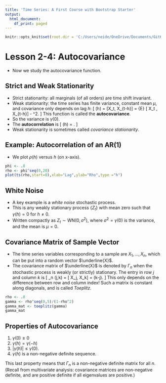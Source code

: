 ```yaml
---
title: 'Time Series: A First Course with Bootstrap Starter'
output:
  html_document:
    df_print: paged
---
```


```r
knitr::opts_knit$set(root.dir = 'C:/Users/neide/OneDrive/Documents/GitHub/BEwebinar/Data')
```

# Lesson 2-4: Autocovariance

- Now we study the autocovariance function.

## Strict and Weak Stationarity

- Strict stationarity: all marginals (of all orders) are time shift invariant.
- Weak stationarity: the time series has finite variance, constant mean $\mu$, and covariance only depends on lag $h$:
\[
  \gamma (h) = \mbox{Cov} [X_t, X_{t-h}] = {\mathbf E} [ X_t \, X_{t-h}] - \mu^2.
\]
This function is called the **autocovariance**.
- So the variance is $\gamma (0)$.
- The **autocorrelation** is
\[
 \rho (h) = \frac{ \gamma (h) }{ \gamma (0)}.
 \]
- Weak stationarity is sometimes called *covariance stationarity*. 
 
## Example: Autocorrelation of an AR(1)

- We plot $\rho (h)$ versus $h$ (on x-axis).
 
```r
phi <- .8
rho <- phi^seq(0,20)
plot(ts(rho,start=0),xlab="Lag",ylab="Rho",type ="h")
```

## White Noise

- A key example is a *white noise* stochastic process.
- This is any weakly stationary process $\{ Z_t \}$ with mean zero such that $\gamma (h) = 0$ for $h \neq 0$.
- Written compactly as $Z_t \sim \mbox{WN} (0, \sigma^2)$, where $\sigma^2 = \gamma (0)$ is the variance, and the mean is $\mu = 0$.

## Covariance Matrix of Sample Vector

- The time series variables corresponding to a sample are $X_1, \ldots, X_n$, which can be put into a random vector $\underline{X}$.
- The covariance matrix of $\underline{X}$ is denoted by $\Gamma_n$ when the stochastic process is weakly (or strictly) stationary. The entry in row $j$ and column $k$ is
\[
  \Gamma_n (j,k) = \mbox{Cov} [ X_j, X_k] = \gamma (k-j).
\]
 This only depends on the difference between row and column index! Such a matrix is constant along diagonals, and is called *Toeplitz*.
 
```r
rho <- .8
gamma <- rho^seq(0,5)/(1-rho^2)
gamma_mat <- toeplitz(gamma)
gamma_mat
```

## Properties of Autocovariance

1. $\gamma (0) \geq 0$
2. $\gamma (h) = \gamma (-h)$
3. $|\gamma (h)| \leq \gamma (0)$.
4. $\gamma (h)$ is a non-negative definite sequence.

This last property means that $\Gamma_n$ is a non-negative definite matrix for all $n$. (Recall from multivariate analysis: covariance matrices are non-negative definite, and are positive definite if all eigenvalues are positive.)


